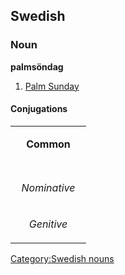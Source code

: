 ==Swedish==
===Noun===
[[Category:Swedish nouns]]
'''palmsöndag'''
#[[Palm Sunday]]

====Conjugations====
{| border=1 cellspacing=0 
| bgcolor=#FFFFF0 colspan=5 align=center | '''Common''' 
|- 
|- bgcolor=#FFFFF0 align=center 
! rowspan=2 | 
| colspan=2 width=105 | ''Singular'' 
| colspan=2 | ''Plural'' 
|- bgcolor=#FFFFF0 align=center 
| width=105 | ''Indefinite'' 
| width=105 | ''Definite'' 
| width=105 | ''Indefinite'' 
|  width=105 | ''Definite'' 
|- align=center 
| width=105 bgcolor=#FFFFF0 | ''Nominative'' 
| [[palmsöndag]] 
| [[palmsöndagen]] 
| [[palmsöndagar]] 
| [[palmsöndagarna]] 
|- align=center 
| width=105 bgcolor=#FFFFF0 | ''Genitive'' 
| [[palmsöndags]] 
| [[palmsöndagens]] 
| [[palmsöndagars]] 
| [[palmsöndagarnas]]
|}